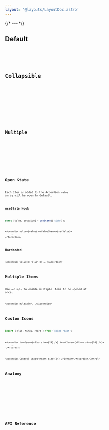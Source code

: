 ```yaml
---
layout: '@layouts/LayoutDoc.astro'
---
```




{/* --- */}

## Default

<Preview client:load>
	<Fragment slot="preview">
		<Example client:load />
	</Fragment>
	<Fragment slot="code">
		<Code code={ExampleRaw} lang="tsx" />
	</Fragment>
</Preview>

## Collapsible

<Preview client:load>
	<Fragment slot="preview">
		<ExampleCollapsible client:load />
	</Fragment>
	<Fragment slot="code">
		<Code code={ExampleCollapsibleRaw} lang="tsx" />
	</Fragment>
</Preview>

## Multiple

<Preview client:load>
	<Fragment slot="preview">
		<ExampleMultiple client:load />
	</Fragment>
	<Fragment slot="code">
		<Code code={ExampleMultipleRaw} lang="tsx" />
	</Fragment>
</Preview>

## Open State

Each Item `id` added to the Accordion `value` array will be open by default.

### useState Hook

```ts
const [value, setValue] = useState(['club']);
```

```tsx
<Accordion value={value} onValueChange={setValue}>
	...
</Accordion>
```

### Hardcoded

```tsx
<Accordion value={['club']}>...</Accordion>
```

## Multiple Items

Use `multiple` to enable multiple items to be opened at once.

```tsx
<Accordion multiple>...</Accordion>
```

## Custom Icons

```ts
import { Plus, Minus, Heart } from 'lucide-react';
```

```tsx
<Accordion iconOpen={<Plus size={24} />} iconClosed={<Minus size={24} />}>
	...
</Accordion>
```

```tsx
<Accordion.Control lead={<Heart size={24} />}>Heart</Accordion.Control>
```

## Anatomy

<Anatomy label="Accordion" isComponent>
	<Anatomy label="Accordion.Item" isComponent>
		<Anatomy label="Accordion.Control" tag="button" isComponent>
			<Anatomy label="lead" />
			<Anatomy label="content" />
			<Anatomy label="indicator" />
		</Anatomy>
		<Anatomy label="Accordion.Panel" isComponent />
	</Anatomy>
</Anatomy>

## API Reference

<ApiTable />
